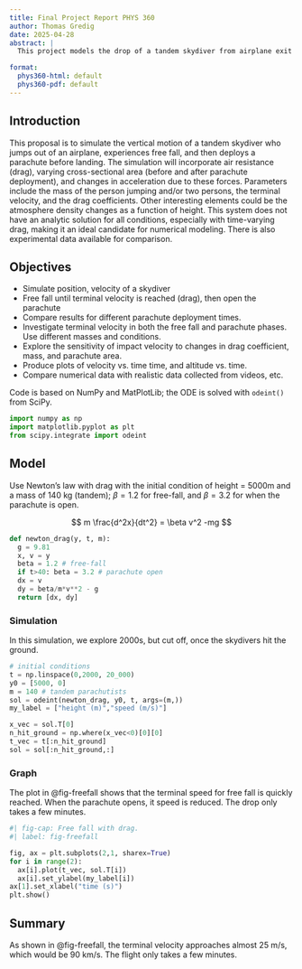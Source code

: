 ```yaml
---
title: Final Project Report PHYS 360
author: Thomas Gredig
date: 2025-04-28
abstract: |
  This project models the drop of a tandem skydiver from airplane exit to landing, incorporating the effects of air resistance, variable cross-sectional area (open and closed parachute), and atmospheric density changes with altitude. The simulation tracks position, and velocity over time, accounting for different parachute deployment times and body masses. Because of time-varying drag and complex force interactions, the system lacks a general analytic solution, making it well-suited for numerical methods. Key outputs include trajectory plots with results compared to real-world data for validation.

format:
  phys360-html: default
  phys360-pdf: default
---
```



## Introduction

This proposal is to simulate the vertical motion of a tandem skydiver who jumps out of an airplane, experiences free fall, and then deploys a parachute before landing. The simulation will incorporate air resistance (drag), varying cross-sectional area (before and after parachute deployment), and changes in acceleration due to these forces. Parameters include the mass of the person jumping and/or two persons, the terminal velocity, and the drag coefficients. Other interesting elements could be the atmosphere density changes as a function of height. This system does not have an analytic solution for all conditions, especially with time-varying drag, making it an ideal candidate for numerical modeling. There is also experimental data available for comparison.

## Objectives

- Simulate position, velocity of a skydiver 
- Free fall until terminal velocity is reached (drag), then open the parachute
- Compare results for different parachute deployment times.
- Investigate terminal velocity in both the free fall and parachute phases. Use different masses and conditions.
- Explore the sensitivity of impact velocity to changes in drag coefficient, mass, and parachute area.
- Produce plots of velocity vs. time time, and altitude vs. time.
- Compare numerical data with realistic data collected from videos, etc. 

Code is based on NumPy and MatPlotLib; the ODE is solved with `odeint()` from SciPy. 

```python
import numpy as np
import matplotlib.pyplot as plt
from scipy.integrate import odeint
```

## Model

Use Newton's law with drag with the initial condition of height = 5000m and a mass of 140 kg (tandem); $\beta=1.2$ for free-fall, and $\beta=3.2$ for when the parachute is open.

$$
m \frac{d^2x}{dt^2} = \beta v^2 -mg
$$

```python
def newton_drag(y, t, m):
  g = 9.81
  x, v = y
  beta = 1.2 # free-fall
  if t>40: beta = 3.2 # parachute open
  dx = v
  dy = beta/m*v**2 - g
  return [dx, dy]
```


### Simulation

In this simulation, we explore 2000s, but cut off, once the skydivers hit the ground.

```python
# initial conditions
t = np.linspace(0,2000, 20_000)
y0 = [5000, 0]
m = 140 # tandem parachutists
sol = odeint(newton_drag, y0, t, args=(m,))
my_label = ["height (m)","speed (m/s)"]

x_vec = sol.T[0]
n_hit_ground = np.where(x_vec<0)[0][0]
t_vec = t[:n_hit_ground]
sol = sol[:n_hit_ground,:]
```

### Graph

The plot in @fig-freefall shows that the terminal speed for free fall is quickly reached. When the parachute opens, it speed is reduced. The drop only takes a few minutes.

```python
#| fig-cap: Free fall with drag. 
#| label: fig-freefall

fig, ax = plt.subplots(2,1, sharex=True)
for i in range(2):
  ax[i].plot(t_vec, sol.T[i])
  ax[i].set_ylabel(my_label[i])
ax[1].set_xlabel("time (s)")
plt.show()
```


## Summary

As shown in @fig-freefall, the terminal velocity approaches almost 25 m/s, which would be 90 km/s. The flight only takes a few minutes.

